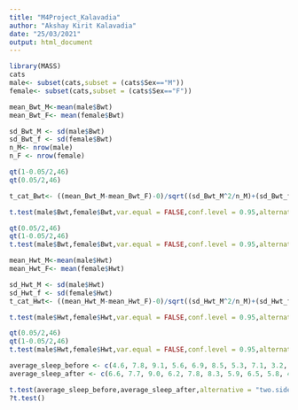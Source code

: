 ```yaml
---
title: "M4Project_Kalavadia"
author: "Akshay Kirit Kalavadia"
date: "25/03/2021"
output: html_document
---
```

```r

library(MASS)
cats
male<- subset(cats,subset = (cats$Sex=="M"))
female<- subset(cats,subset = (cats$Sex=="F"))

mean_Bwt_M<-mean(male$Bwt)
mean_Bwt_F<- mean(female$Bwt)

sd_Bwt_M <- sd(male$Bwt)
sd_Bwt_f <- sd(female$Bwt)
n_M<- nrow(male)
n_F <- nrow(female)

qt(1-0.05/2,46)
qt(0.05/2,46)

t_cat_Bwt<- ((mean_Bwt_M-mean_Bwt_F)-0)/sqrt((sd_Bwt_M^2/n_M)+(sd_Bwt_f^2/n_F))

t.test(male$Bwt,female$Bwt,var.equal = FALSE,conf.level = 0.95,alternative = "two.sided",paired = FALSE)

```

```r
qt(0.05/2,46)
qt(1-0.05/2,46)
t.test(male$Bwt,female$Bwt,var.equal = FALSE,conf.level = 0.95,alternative = "two.sided",paired = FALSE)
```

```r
mean_Hwt_M<-mean(male$Hwt)
mean_Hwt_F<- mean(female$Hwt)

sd_Hwt_M <- sd(male$Hwt)
sd_Hwt_f <- sd(female$Hwt)
t_cat_Hwt<- ((mean_Hwt_M-mean_Hwt_F)-0)/sqrt((sd_Hwt_M^2/n_M)+(sd_Hwt_f^2/n_F))

t.test(male$Hwt,female$Hwt,var.equal = FALSE,conf.level = 0.95,alternative = "two.sided",paired = FALSE)
```

```r
qt(0.05/2,46)
qt(1-0.05/2,46)
t.test(male$Hwt,female$Hwt,var.equal = FALSE,conf.level = 0.95,alternative = "two.sided",paired = FALSE)
```


```r
average_sleep_before <- c(4.6, 7.8, 9.1, 5.6, 6.9, 8.5, 5.3, 7.1, 3.2, 4.4, 4.5, 9.3, 7.7)
average_sleep_after <- c(6.6, 7.7, 9.0, 6.2, 7.8, 8.3, 5.9, 6.5, 5.8, 4.9, 6.5, 8.9, 7.8)

t.test(average_sleep_before,average_sleep_after,alternative = "two.sided", paired = TRUE,conf.level = 0.95, var.equal = FALSE)
?t.test()
```

